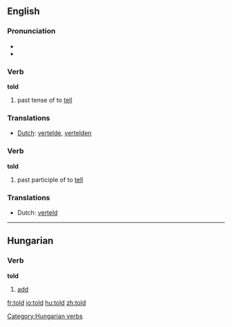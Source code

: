 ==English==

{{rank|world|thing|set|196|told|both|having|look}}

===Pronunciation===
*{{SAMPA|/'/}}
*{{IPA|/'told/}}

===Verb===
'''told'''
# past tense of to [[tell]]

===Translations===
*[[Dutch]]: [[vertelde]], [[vertelden]]

===Verb===
'''told'''
# past participle of to [[tell]]

===Translations===
*Dutch: [[verteld]]


-----

==Hungarian==

===Verb===
'''told'''

#[[add]]

[[Category:Hungarian verbs]]

[[fr:told]]
[[io:told]]
[[hu:told]]
[[zh:told]]